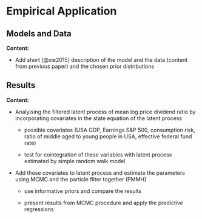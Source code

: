 # Empirical Application {#application}

## Models and Data {#models_data}

**Content:**

- Add short [@xie2015] description of the model and the data (content from previous paper) and the chosen prior distributions

## Results{#application_results}

**Content:**

- Analyising the filtered latent process of mean log price dividend ratio by incorporating covariates in the state equation of the latent process

    - possible covariates (USA GDP, Earnings S&P 500,  consumption risk, ratio of middle aged to young people in USA, effective federal fund rate)

    - test for cointegration of these variables with latent process estimated by simple random walk model        

- Add these covariates to latent process and estimate the parameters using MCMC and the particle filter together (PMMH)

    - use informative priors and compare the results
    
    - present results from MCMC procedure and apply the predictive regressions
